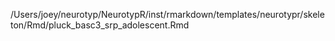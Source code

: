 /Users/joey/neurotyp/NeurotypR/inst/rmarkdown/templates/neurotypr/skeleton/Rmd/pluck_basc3_srp_adolescent.Rmd